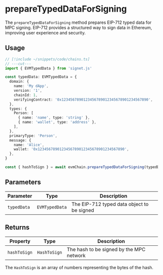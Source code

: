 # prepareTypedDataForSigning

The `prepareTypedDataForSigning` method prepares EIP-712 typed data for MPC signing. EIP-712 provides a structured way to sign data in Ethereum, improving user experience and security.

## Usage

```ts twoslash
// [!include ~/snippets/code/chains.ts]
// ---cut---
import { EVMTypedData } from 'signet.js'

const typedData: EVMTypedData = {
  domain: {
    name: 'My dApp',
    version: '1',
    chainId: 1,
    verifyingContract: '0x1234567890123456789012345678901234567890',
  },
  types: {
    Person: [
      { name: 'name', type: 'string' },
      { name: 'wallet', type: 'address' },
    ],
  },
  primaryType: 'Person',
  message: {
    name: 'Alice',
    wallet: '0x1234567890123456789012345678901234567890',
  },
}

const { hashToSign } = await evmChain.prepareTypedDataForSigning(typedData)
```

## Parameters

| Parameter   | Type           | Description                                |
| ----------- | -------------- | ------------------------------------------ |
| `typedData` | `EVMTypedData` | The EIP-712 typed data object to be signed |

## Returns

| Property     | Type         | Description                              |
| ------------ | ------------ | ---------------------------------------- |
| `hashToSign` | `HashToSign` | The hash to be signed by the MPC network |

The `HashToSign` is an array of numbers representing the bytes of the hash.
